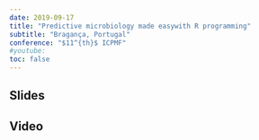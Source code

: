 ```yaml
---
date: 2019-09-17
title: "Predictive microbiology made easywith R programming"
subtitle: "Bragança, Portugal"
conference: "$11^{th}$ ICPMF"
#youtube:
toc: false
---
```


## Slides


## Video
